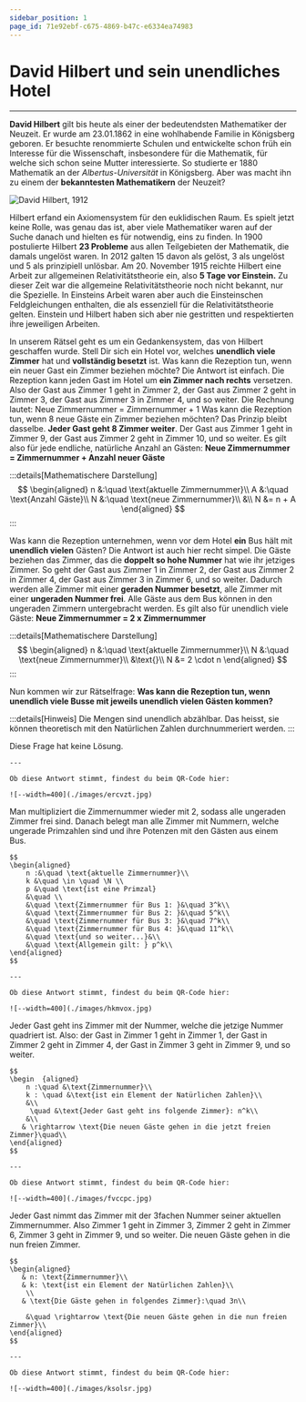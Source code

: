 ```yaml
---
sidebar_position: 1
page_id: 71e92ebf-c675-4869-b47c-e6334ea74983
---
```



# David Hilbert und sein unendliches Hotel

---

**David Hilbert** gilt bis heute als einer der bedeutendsten Mathematiker der Neuzeit. Er wurde am 23.01.1862 in eine wohlhabende Familie in Königsberg geboren. Er besuchte renommierte Schulen und entwickelte schon früh ein Interesse für die Wissenschaft, insbesondere für die Mathematik, für welche sich schon seine Mutter interessierte. So studierte er 1880 Mathematik an der *Albertus-Universität* in Königsberg. Aber was macht ihn zu einem der **bekanntesten Mathematikern** der Neuzeit?

![David Hilbert, 1912](./images/david_hilbert.jpg)

Hilbert erfand ein Axiomensystem für den euklidischen Raum. Es spielt jetzt keine Rolle, was genau das ist, aber viele Mathematiker waren auf der Suche danach und hielten es für notwendig, eins zu finden.&#x20;
In 1900 postulierte Hilbert **23 Probleme** aus allen Teilgebieten der Mathematik, die damals ungelöst waren. In 2012 galten 15 davon als gelöst, 3 als ungelöst und 5 als prinzipiell unlösbar.
Am 20. November 1915 reichte Hilbert eine Arbeit zur allgemeinen Relativitätstheorie ein, also **5 Tage vor Einstein.** Zu dieser Zeit war die allgemeine Relativitätstheorie noch nicht bekannt, nur die Spezielle. In Einsteins Arbeit waren aber auch die Einsteinschen Feldgleichungen enthalten, die als essenziell für die Relativitätstheorie gelten. Einstein und Hilbert haben sich aber nie gestritten und respektierten ihre jeweiligen Arbeiten.

In unserem Rätsel geht es um ein Gedankensystem, das von Hilbert geschaffen wurde. Stell Dir sich ein Hotel vor, welches **unendlich viele Zimmer** hat und **vollständig besetzt** ist. Was kann die Rezeption tun, wenn ein neuer Gast ein Zimmer beziehen möchte?
Die Antwort ist einfach. Die Rezeption kann jeden Gast im Hotel um **ein Zimmer nach rechts** versetzen. Also der Gast aus Zimmer 1 geht in Zimmer 2, der Gast aus Zimmer 2 geht in Zimmer 3, der Gast aus Zimmer 3 in Zimmer 4, und so weiter. Die Rechnung lautet:&#x20;
Neue Zimmernummer = Zimmernummer + 1
Was kann die Rezeption tun, wenn 8 neue Gäste ein Zimmer beziehen möchten? Das Prinzip bleibt dasselbe. **Jeder Gast geht 8 Zimmer weiter**. Der Gast aus Zimmer 1 geht in Zimmer 9, der Gast aus Zimmer 2 geht in Zimmer 10, und so weiter.&#x20;
Es gilt also für jede endliche, natürliche Anzahl an Gästen:&#x20;
**Neue Zimmernummer = Zimmernummer + Anzahl neuer Gäste**

:::details[Mathematischere Darstellung]
$$
\begin{aligned}
n &:\quad \text{aktuelle Zimmernummer}\\
A &:\quad \text{Anzahl Gäste}\\
N &:\quad \text{neue Zimmernummer}\\
&\\
N &= n + A
\end{aligned}
$$
:::

Was kann die Rezeption unternehmen, wenn vor dem Hotel **ein** Bus hält mit **unendlich vielen** Gästen? Die Antwort ist auch hier recht simpel. Die Gäste beziehen das Zimmer, das die **doppelt so hohe Nummer** hat wie ihr jetziges Zimmer. So geht der Gast aus Zimmer 1 in Zimmer 2, der Gast aus Zimmer 2 in Zimmer 4, der Gast aus Zimmer 3 in Zimmer 6, und so weiter. Dadurch werden alle Zimmer mit einer **geraden Nummer besetzt**, alle Zimmer mit einer **ungeraden Nummer frei**. Alle Gäste aus dem Bus können in den ungeraden Zimmern untergebracht werden.&#x20;
Es gilt also für unendlich viele Gäste:
**Neue Zimmernummer = 2 x Zimmernummer**

:::details[Mathematischere Darstellung]
$$
\begin{aligned}
    n &:\quad \text{aktuelle Zimmernummer}\\
    N &:\quad \text{neue Zimmernummer}\\
      &\text{}\\
    N &= 2 \cdot n
\end{aligned}
$$
:::

Nun kommen wir zur Rätselfrage:
**Was kann die Rezeption tun, wenn unendlich viele Busse mit jeweils unendlich vielen Gästen kommen?**

:::details[Hinweis]
Die Mengen sind unendlich abzählbar. Das heisst, sie können theoretisch mit den Natürlichen Zahlen durchnummeriert werden.
:::

<AdventureOptions>
  <AdventureOption label="I" nextGuessIn="60">
    Diese Frage hat keine Lösung.

    ---

    Ob diese Antwort stimmt, findest du beim QR-Code hier:

    ![--width=400](./images/ercvzt.jpg)
  </AdventureOption>

  <AdventureOption label="II" nextGuessIn="60">
    Man multipliziert die Zimmernummer wieder mit 2, sodass alle ungeraden Zimmer frei sind. Danach belegt man alle Zimmer mit Nummern, welche ungerade Primzahlen sind und ihre Potenzen mit den Gästen aus einem Bus.

    $$
    \begin{aligned}
        n :&\quad \text{aktuelle Zimmernummer}\\
        k &\quad \in \quad \N \\
        p &\quad \text{ist eine Primzal}
        &\quad \\
        &\quad \text{Zimmernummer für Bus 1: }&\quad 3^k\\
        &\quad \text{Zimmernummer für Bus 2: }&\quad 5^k\\
        &\quad \text{Zimmernummer für Bus 3: }&\quad 7^k\\
        &\quad \text{Zimmernummer für Bus 4: }&\quad 11^k\\
        &\quad \text{und so weiter...}&\\
        &\quad \text{Allgemein gilt: } p^k\\
    \end{aligned}
    $$

    ---

    Ob diese Antwort stimmt, findest du beim QR-Code hier:

    ![--width=400](./images/hkmvox.jpg)
  </AdventureOption>

  <AdventureOption label="III" nextGuessIn="60">
    Jeder Gast geht ins Zimmer mit der Nummer, welche die jetzige Nummer quadriert ist.
    Also: der Gast in Zimmer 1 geht in Zimmer 1, der Gast in Zimmer 2 geht in Zimmer 4, der Gast in Zimmer 3 geht in Zimmer 9, und so weiter.

    $$
    \begin  {aligned}
        n :\quad &\text{Zimmernummer}\\
        k : \quad &\text{ist ein Element der Natürlichen Zahlen}\\
        &\\
         \quad &\text{Jeder Gast geht ins folgende Zimmer}: n^k\\
        &\\
       & \rightarrow \text{Die neuen Gäste gehen in die jetzt freien Zimmer}\quad\\
    \end{aligned}
    $$

    ---

    Ob diese Antwort stimmt, findest du beim QR-Code hier:

    ![--width=400](./images/fvccpc.jpg)
  </AdventureOption>

  <AdventureOption label="IV" nextGuessIn="60">
    Jeder Gast nimmt das Zimmer mit der 3fachen Nummer seiner aktuellen Zimmernummer. Also Zimmer 1 geht in Zimmer 3, Zimmer 2 geht in Zimmer 6, Zimmer 3 geht in Zimmer 9, und so weiter. Die neuen Gäste gehen in die nun freien Zimmer.

    $$
    \begin{aligned}
       & n: \text{Zimmernummer}\\
       & k: \text{ist ein Element der Natürlichen Zahlen}\\
        \\
       & \text{Die Gäste gehen in folgendes Zimmer}:\quad 3n\\

        &\quad \rightarrow \text{Die neuen Gäste gehen in die nun freien Zimmer}\\
    \end{aligned}
    $$

    ---

    Ob diese Antwort stimmt, findest du beim QR-Code hier:

    ![--width=400](./images/ksolsr.jpg)
  </AdventureOption>
</AdventureOptions>
